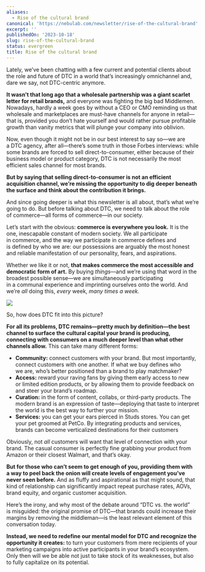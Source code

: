 ```yaml
---
aliases:
  - Rise of the cultural brand
canonical: 'https://nebulab.com/newsletter/rise-of-the-cultural-brand'
excerpt: ''
publishedOn: '2023-10-18'
slug: rise-of-the-cultural-brand
status: evergreen
title: Rise of the cultural brand
---
```

Lately, we’ve been chatting with a few current and potential clients about the role and future of DTC in a world that’s increasingly omnichannel and, dare we say, not DTC-centric anymore.

**It wasn’t that long ago that a wholesale partnership was a giant scarlet letter for retail brands,** and everyone was fighting the big bad Middlemen. Nowadays, hardly a week goes by without a CEO or CMO reminding us that wholesale and marketplaces are must-have channels for anyone in retail—that is, provided you don’t hate yourself and would rather pursue profitable growth than vanity metrics that will plunge your company into oblivion.

Now, even though it might not be in our best interest to say so—we are a DTC agency, after all—there’s some truth in those Forbes interviews: while some brands are forced to sell direct-to-consumer, either because of their business model or product category, DTC is not necessarily the most efficient sales channel for most brands.

**But by saying that selling direct-to-consumer is not an efficient acquisition channel, we’re missing the opportunity to dig deeper beneath the surface and think about the contribution it brings.**

And since going deeper is what this newsletter is all about, that’s what we’re going to do. But before talking about DTC, we need to talk about the role of commerce—all forms of commerce—in our society.

Let’s start with the obvious: **commerce is everywhere you look.** It is the one, inescapable constant of modern society. We all participate in commerce, and the way we participate in commerce defines and is defined by who we are: our possessions are arguably the most honest and reliable manifestation of our personality, fears, and aspirations.

Whether we like it or not, **that makes commerce the most accessible and democratic form of art.** By buying _things_—and we’re using that word in the broadest possible sense—we are simultaneously participating in a communal experience and imprinting ourselves onto the world. And we’re _all_ doing this, _every_ week, _many times a week._

![](https://mcusercontent.com/679f4835b2683d59bc5762ec3/images/c723830c-6c34-bd95-749a-9422718a713f.jpg)

So, how does DTC fit into this picture?

**For all its problems, DTC remains—pretty much by definition—the best channel to surface the cultural capital your brand is producing, connecting with consumers on a much deeper level than what other channels allow.** This can take many different forms:

- **Community:** connect customers with your brand. But most importantly, connect customers with one another. If what we buy defines who we are, who’s better positioned than a brand to play matchmaker?
- **Access:** reward your raving fans by giving them early access to new or limited edition products, or by allowing them to provide feedback on and steer your brand’s roadmap.
- **Curation:** in the form of content, collabs, or third-party products. The modern brand is an expression of taste—deploying that taste to interpret the world is the best way to further your mission.
- **Services:** you can get your ears pierced in Studs stores. You can get your pet groomed at PetCo. By integrating products and services, brands can become verticalized destinations for their customers

Obviously, not _all_ customers will want that level of connection with your brand. The casual consumer is perfectly fine grabbing your product from Amazon or their closest Walmart, and that’s okay.

**But for those who can’t seem to get enough of you, providing them with a way to peel back the onion will create levels of engagement you’ve never seen before.** And as fluffy and aspirational as that might sound, that kind of relationship can significantly impact repeat purchase rates, AOVs, brand equity, and organic customer acquisition.

Here’s the irony, and why most of the debate around “DTC vs. the world” is misguided: the original promise of DTC—that brands could increase their margins by removing the middleman—is the least relevant element of this conversation today.

**Instead, we need to redefine our mental model for DTC and recognize the opportunity it creates:** to turn your customers from mere recipients of your marketing campaigns into active participants in your brand’s ecosystem. Only then will we be able not just to take stock of its weaknesses, but also to fully capitalize on its potential.
